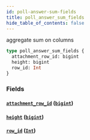 ```yaml
---
id: poll-answer-sum-fields
title: poll_answer_sum_fields
hide_table_of_contents: false
---
```


aggregate sum on columns

```graphql
type poll_answer_sum_fields {
  attachment_row_id: bigint
  height: bigint
  row_id: Int
}
```

### Fields

#### [`attachment_row_id`](#) ([`bigint`](../scalars/bigint))

#### [`height`](#) ([`bigint`](../scalars/bigint))

#### [`row_id`](#) ([`Int`](../scalars/int))
